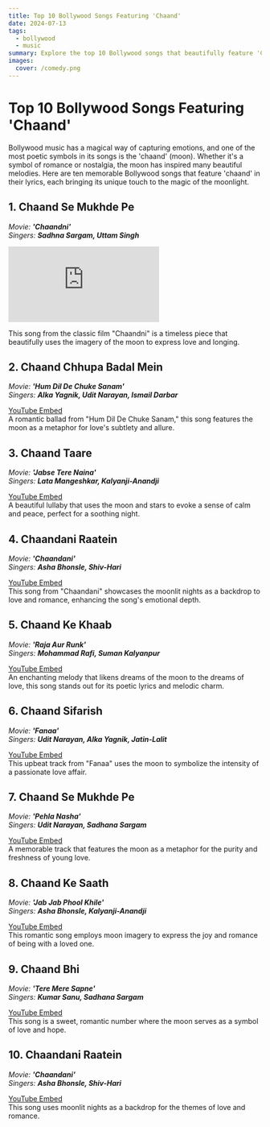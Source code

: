 ```yaml
---
title: Top 10 Bollywood Songs Featuring 'Chaand'
date: 2024-07-13
tags:
  - bollywood
  - music
summary: Explore the top 10 Bollywood songs that beautifully feature 'Chaand' (moon) in their lyrics, showcasing the romantic and poetic charm of Bollywood music.
images:
  cover: /comedy.png
---
```


# Top 10 Bollywood Songs Featuring 'Chaand'

Bollywood music has a magical way of capturing emotions, and one of the most poetic symbols in its songs is the 'chaand' (moon). Whether it's a symbol of romance or nostalgia, the moon has inspired many beautiful melodies. Here are ten memorable Bollywood songs that feature 'chaand' in their lyrics, each bringing its unique touch to the magic of the moonlight.

## 1. **Chaand Se Mukhde Pe**  
*Movie: **'Chaandni'***  
*Singers: **Sadhna Sargam, Uttam Singh***  

<iframe className="h-full mt-5" src="https://www.youtube.com/embed/VIDEO_ID" title="YouTube video player" frameborder="0" allow="accelerometer; autoplay; clipboard-write; encrypted-media; gyroscope; picture-in-picture" allowfullscreen></iframe>

This song from the classic film "Chaandni" is a timeless piece that beautifully uses the imagery of the moon to express love and longing.

## 2. **Chaand Chhupa Badal Mein**  
*Movie: **'Hum Dil De Chuke Sanam'***  
*Singers: **Alka Yagnik, Udit Narayan, Ismail Darbar***  

[YouTube Embed](https://www.youtube.com/watch?v=example2)  
A romantic ballad from "Hum Dil De Chuke Sanam," this song features the moon as a metaphor for love's subtlety and allure.

## 3. **Chaand Taare**  
*Movie: **'Jabse Tere Naina'***  
*Singers: **Lata Mangeshkar, Kalyanji-Anandji***  

[YouTube Embed](https://www.youtube.com/watch?v=example3)  
A beautiful lullaby that uses the moon and stars to evoke a sense of calm and peace, perfect for a soothing night.

## 4. **Chaandani Raatein**  
*Movie: **'Chaandani'***  
*Singers: **Asha Bhonsle, Shiv-Hari***  

[YouTube Embed](https://www.youtube.com/watch?v=example4)  
This song from "Chaandani" showcases the moonlit nights as a backdrop to love and romance, enhancing the song's emotional depth.

## 5. **Chaand Ke Khaab**  
*Movie: **'Raja Aur Runk'***  
*Singers: **Mohammad Rafi, Suman Kalyanpur***  

[YouTube Embed](https://www.youtube.com/watch?v=example5)  
An enchanting melody that likens dreams of the moon to the dreams of love, this song stands out for its poetic lyrics and melodic charm.

## 6. **Chaand Sifarish**  
*Movie: **'Fanaa'***  
*Singers: **Udit Narayan, Alka Yagnik, Jatin-Lalit***  

[YouTube Embed](https://www.youtube.com/watch?v=example6)  
This upbeat track from "Fanaa" uses the moon to symbolize the intensity of a passionate love affair.

## 7. **Chaand Se Mukhde Pe**  
*Movie: **'Pehla Nasha'***  
*Singers: **Udit Narayan, Sadhana Sargam***  

[YouTube Embed](https://www.youtube.com/watch?v=example7)  
A memorable track that features the moon as a metaphor for the purity and freshness of young love.

## 8. **Chaand Ke Saath**  
*Movie: **'Jab Jab Phool Khile'***  
*Singers: **Asha Bhonsle, Kalyanji-Anandji***  

[YouTube Embed](https://www.youtube.com/watch?v=example8)  
This romantic song employs moon imagery to express the joy and romance of being with a loved one.

## 9. **Chaand Bhi**  
*Movie: **'Tere Mere Sapne'***  
*Singers: **Kumar Sanu, Sadhana Sargam***  

[YouTube Embed](https://www.youtube.com/watch?v=example9)  
This song is a sweet, romantic number where the moon serves as a symbol of love and hope.

## 10. **Chaandani Raatein**  
*Movie: **'Chaandani'***  
*Singers: **Asha Bhonsle, Shiv-Hari***  

[YouTube Embed](https://www.youtube.com/watch?v=example10)  
This song uses moonlit nights as a backdrop for the themes of love and romance.
